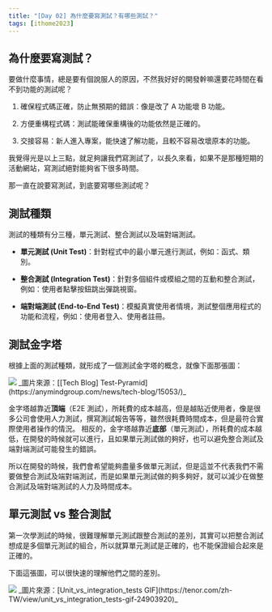 ```yaml
---
title: "[Day 02] 為什麼要寫測試？有哪些測試？"
tags: [ithome2023]
---
```



## 為什麼要寫測試？

要做什麼事情，總是要有個說服人的原因，不然我好好的開發幹嘛還要花時間在看不到功能的測試呢？

1. 確保程式碼正確，防止無預期的錯誤：像是改了 A 功能壞 B 功能。

2. 方便重構程式碼：測試能確保重構後的功能依然是正確的。

3. 交接容易：新人進入專案，能快速了解功能，且較不容易改壞原本的功能。

我覺得光是以上三點，就足夠讓我們寫測試了，以長久來看，如果不是那種短期的活動網站，寫測試絕對能夠省下很多時間。

那一直在說要寫測試，到底要寫哪些測試呢？

## 測試種類

測試的種類有分三種，單元測試、整合測試以及端對端測試。

- **單元測試 (Unit Test)**：針對程式中的最小單元進行測試，例如：函式、類別。

- **整合測試 (Integration Test)**：針對多個組件或模組之間的互動和整合測試，例如：使用者點擊按鈕跳出彈跳視窗。

- **端對端測試 (End-to-End Test)**：模擬真實使用者情境，測試整個應用程式的功能和流程，例如：使用者登入、使用者註冊。

## 測試金字塔

根據上面的測試種類，就形成了一個測試金字塔的概念，就像下面那張圖：

<Img src={image_1} />
_圖片來源：[[Tech Blog] Test-Pyramid](https://anymindgroup.com/news/tech-blog/15053/)_

金字塔越靠近**頂端**（E2E 測試），所耗費的成本越高，但是越貼近使用者，像是很多公司會使用人力測試，撰寫測試報告等等，雖然很耗費時間成本，但是最符合實際使用者操作的情況。
相反的，金字塔越靠近**底部**（單元測試），所耗費的成本越低，在開發的時候就可以進行，且如果單元測試做的夠好，也可以避免整合測試及端對端測試可能發生的錯誤。

所以在開發的時候，我們會希望能夠盡量多做單元測試，但是這並不代表我們不需要做整合測試及端對端測試，而是如果單元測試做的夠多夠好，就可以減少在做整合測試及端對端測試的人力及時間成本。

## 單元測試 vs 整合測試

第一次學測試的時候，很難理解單元測試跟整合測試的差別，其實可以把整合測試想成是多個單元測試的組合，所以就算單元測試是正確的，也不能保證組合起來是正確的。

下面這張圖，可以很快速的理解他們之間的差別。

<Img src={image_2} />
_圖片來源：[Unit_vs_integration_tests GIF](https://tenor.com/zh-TW/view/unit_vs_integration_tests-gif-24903920)_

